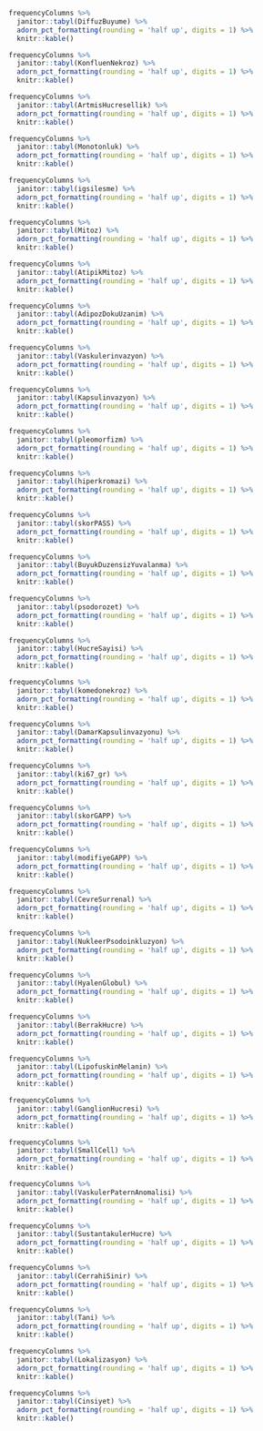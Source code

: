 ```r
frequencyColumns %>% 
  janitor::tabyl(DiffuzBuyume) %>%
  adorn_pct_formatting(rounding = 'half up', digits = 1) %>%
  knitr::kable()
```


```r
frequencyColumns %>% 
  janitor::tabyl(KonfluenNekroz) %>%
  adorn_pct_formatting(rounding = 'half up', digits = 1) %>%
  knitr::kable()
```


```r
frequencyColumns %>% 
  janitor::tabyl(ArtmisHucresellik) %>%
  adorn_pct_formatting(rounding = 'half up', digits = 1) %>%
  knitr::kable()
```


```r
frequencyColumns %>% 
  janitor::tabyl(Monotonluk) %>%
  adorn_pct_formatting(rounding = 'half up', digits = 1) %>%
  knitr::kable()
```


```r
frequencyColumns %>% 
  janitor::tabyl(igsilesme) %>%
  adorn_pct_formatting(rounding = 'half up', digits = 1) %>%
  knitr::kable()
```


```r
frequencyColumns %>% 
  janitor::tabyl(Mitoz) %>%
  adorn_pct_formatting(rounding = 'half up', digits = 1) %>%
  knitr::kable()
```


```r
frequencyColumns %>% 
  janitor::tabyl(AtipikMitoz) %>%
  adorn_pct_formatting(rounding = 'half up', digits = 1) %>%
  knitr::kable()
```


```r
frequencyColumns %>% 
  janitor::tabyl(AdipozDokuUzanim) %>%
  adorn_pct_formatting(rounding = 'half up', digits = 1) %>%
  knitr::kable()
```


```r
frequencyColumns %>% 
  janitor::tabyl(Vaskulerinvazyon) %>%
  adorn_pct_formatting(rounding = 'half up', digits = 1) %>%
  knitr::kable()
```


```r
frequencyColumns %>% 
  janitor::tabyl(Kapsulinvazyon) %>%
  adorn_pct_formatting(rounding = 'half up', digits = 1) %>%
  knitr::kable()
```


```r
frequencyColumns %>% 
  janitor::tabyl(pleomorfizm) %>%
  adorn_pct_formatting(rounding = 'half up', digits = 1) %>%
  knitr::kable()
```


```r
frequencyColumns %>% 
  janitor::tabyl(hiperkromazi) %>%
  adorn_pct_formatting(rounding = 'half up', digits = 1) %>%
  knitr::kable()
```


```r
frequencyColumns %>% 
  janitor::tabyl(skorPASS) %>%
  adorn_pct_formatting(rounding = 'half up', digits = 1) %>%
  knitr::kable()
```


```r
frequencyColumns %>% 
  janitor::tabyl(BuyukDuzensizYuvalanma) %>%
  adorn_pct_formatting(rounding = 'half up', digits = 1) %>%
  knitr::kable()
```


```r
frequencyColumns %>% 
  janitor::tabyl(psodorozet) %>%
  adorn_pct_formatting(rounding = 'half up', digits = 1) %>%
  knitr::kable()
```


```r
frequencyColumns %>% 
  janitor::tabyl(HucreSayisi) %>%
  adorn_pct_formatting(rounding = 'half up', digits = 1) %>%
  knitr::kable()
```


```r
frequencyColumns %>% 
  janitor::tabyl(komedonekroz) %>%
  adorn_pct_formatting(rounding = 'half up', digits = 1) %>%
  knitr::kable()
```


```r
frequencyColumns %>% 
  janitor::tabyl(DamarKapsulinvazyonu) %>%
  adorn_pct_formatting(rounding = 'half up', digits = 1) %>%
  knitr::kable()
```


```r
frequencyColumns %>% 
  janitor::tabyl(ki67_gr) %>%
  adorn_pct_formatting(rounding = 'half up', digits = 1) %>%
  knitr::kable()
```


```r
frequencyColumns %>% 
  janitor::tabyl(skorGAPP) %>%
  adorn_pct_formatting(rounding = 'half up', digits = 1) %>%
  knitr::kable()
```


```r
frequencyColumns %>% 
  janitor::tabyl(modifiyeGAPP) %>%
  adorn_pct_formatting(rounding = 'half up', digits = 1) %>%
  knitr::kable()
```


```r
frequencyColumns %>% 
  janitor::tabyl(CevreSurrenal) %>%
  adorn_pct_formatting(rounding = 'half up', digits = 1) %>%
  knitr::kable()
```


```r
frequencyColumns %>% 
  janitor::tabyl(NukleerPsodoinkluzyon) %>%
  adorn_pct_formatting(rounding = 'half up', digits = 1) %>%
  knitr::kable()
```


```r
frequencyColumns %>% 
  janitor::tabyl(HyalenGlobul) %>%
  adorn_pct_formatting(rounding = 'half up', digits = 1) %>%
  knitr::kable()
```


```r
frequencyColumns %>% 
  janitor::tabyl(BerrakHucre) %>%
  adorn_pct_formatting(rounding = 'half up', digits = 1) %>%
  knitr::kable()
```


```r
frequencyColumns %>% 
  janitor::tabyl(LipofuskinMelanin) %>%
  adorn_pct_formatting(rounding = 'half up', digits = 1) %>%
  knitr::kable()
```


```r
frequencyColumns %>% 
  janitor::tabyl(GanglionHucresi) %>%
  adorn_pct_formatting(rounding = 'half up', digits = 1) %>%
  knitr::kable()
```


```r
frequencyColumns %>% 
  janitor::tabyl(SmallCell) %>%
  adorn_pct_formatting(rounding = 'half up', digits = 1) %>%
  knitr::kable()
```


```r
frequencyColumns %>% 
  janitor::tabyl(VaskulerPaternAnomalisi) %>%
  adorn_pct_formatting(rounding = 'half up', digits = 1) %>%
  knitr::kable()
```


```r
frequencyColumns %>% 
  janitor::tabyl(SustantakulerHucre) %>%
  adorn_pct_formatting(rounding = 'half up', digits = 1) %>%
  knitr::kable()
```


```r
frequencyColumns %>% 
  janitor::tabyl(CerrahiSinir) %>%
  adorn_pct_formatting(rounding = 'half up', digits = 1) %>%
  knitr::kable()
```


```r
frequencyColumns %>% 
  janitor::tabyl(Tani) %>%
  adorn_pct_formatting(rounding = 'half up', digits = 1) %>%
  knitr::kable()
```


```r
frequencyColumns %>% 
  janitor::tabyl(Lokalizasyon) %>%
  adorn_pct_formatting(rounding = 'half up', digits = 1) %>%
  knitr::kable()
```


```r
frequencyColumns %>% 
  janitor::tabyl(Cinsiyet) %>%
  adorn_pct_formatting(rounding = 'half up', digits = 1) %>%
  knitr::kable()
```


